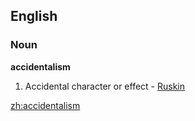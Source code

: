 ==English==

===Noun===
'''accidentalism'''

#Accidental character or effect - [[Ruskin]]

[[zh:accidentalism]]